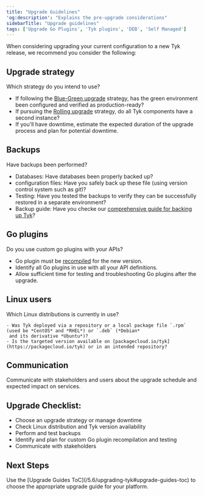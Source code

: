 ```yaml
---
title: "Upgrade Guidelines"
'og:description': "Explains the pre-upgrade considerations"
sidebarTitle: "Upgrade guidelines"
tags: ['Upgrade Go Plugins', 'Tyk plugins', 'DEB', 'Self Managed']
---
```


When considering upgrading your current configuration to a new Tyk release, we recommend you consider the following:

## Upgrade strategy

Which strategy do you intend to use?

  - If following the [Blue-Green upgrade](/5.6/developer-support/upgrading-tyk/preparations/upgrade-strategies#blue-green) strategy, has the green environment been configured and verified as production-ready?
  - If pursuing the [Rolling upgrade](/5.6/developer-support/upgrading-tyk/preparations/upgrade-strategies#rolling-upgrade) strategy, do all Tyk components have a second instance?
  - If you'll have downtime, estimate the expected duration of the upgrade process and plan for potential downtime.

## Backups
Have backups been performed?

  - Databases: Have databases been properly backed up?
  - configuration files: Have you safely back up these file (using version control system such as *git*)?
  - Testing: Have you tested the backups to verify they can be successfully restored in a separate environment?
  - Backup guide: Have you checke our [comprehensive guide for backing up Tyk](/5.6/frequently-asked-questions/how-to-backup-tyk)?

## Go plugins
Do you use custom go plugins with your APIs?

  - Go plugin must be [recompiled](/5.6/developer-support/upgrading-tyk/go-plugins) for the new version.
  - Identify all Go plugins in use with all your API definitions.
  - Allow sufficient time for testing and troubleshooting Go plugins after the upgrade.

## Linux users
Which Linux distributions is currently in use?

    - Was Tyk deployed via a repository or a local package file `.rpm` (used be *CentOS* and *RHEL*) or `.deb` (*Debian*
     and its derivative *Ubuntu*)?
    - Is the targeted version available on [packagecloud.io/tyk](https://packagecloud.io/tyk) or in an intended repository?

## Communication
Communicate with stakeholders and users about the upgrade schedule and expected impact on services.

## Upgrade Checklist:

  - Choose an upgrade strategy or manage downtime
  - Check Linux distribution and Tyk version availability
  - Perform and test backups
  - Identify and plan for custom Go plugin recompilation and testing
  - Communicate with stakeholders

<h2 id="next-steps">Next Steps</h2>
Use the [Upgrade Guides ToC](/5.6/upgrading-tyk#upgrade-guides-toc) to choose the appropriate upgrade guide for
your platform.